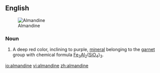 ==English==
[[Image:Almandinas.jpg|thumb|Almandine]]

===Noun===
{{en-noun}}
{{wikipedia}}

# {{mineral}} A deep red color, inclining to purple, [[mineral]] belonging to the [[garnet]] group with chemical formula [[iron|Fe]]<sub>3</sub>[[aluminum|Al]]<sub>2</sub>([[silicon|Si]][[oxygen|O]]<sub>4</sub>)<sub>3</sub>.

[[io:almandine]]
[[vi:almandine]]
[[zh:almandine]]